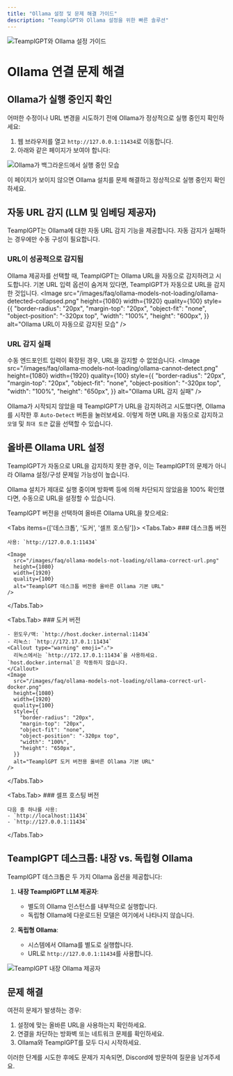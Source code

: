 ```yaml
---
title: "Ollama 설정 및 문제 해결 가이드"
description: "TeamplGPT와 Ollama 설정을 위한 빠른 솔루션"
---
```



<Image
  src="/images/faq/ollama-models-not-loading/header-image.png"
  height={1080}
  width={1920}
  quality={100}
  alt="TeamplGPT와 Ollama 설정 가이드"
/>

# Ollama 연결 문제 해결

## Ollama가 실행 중인지 확인

어떠한 수정이나 URL 변경을 시도하기 전에 Ollama가 정상적으로 실행 중인지 확인하세요:

1. 웹 브라우저를 열고 `http://127.0.0.1:11434`로 이동합니다.
2. 아래와 같은 페이지가 보여야 합니다:

<Image
  src="/images/faq/ollama-models-not-loading/ollama-running.png"
  height={1080}
  width={1920}
  quality={100}
  alt="Ollama가 백그라운드에서 실행 중인 모습"
/>

이 페이지가 보이지 않으면 Ollama 설치를 문제 해결하고 정상적으로 실행 중인지 확인하세요.

## 자동 URL 감지 (LLM 및 임베딩 제공자)
<Callout type="info" emoji="ℹ️">
  TeamplGPT는 Ollama에 대한 자동 URL 감지 기능을 제공합니다. 자동 감지가 실패하는 경우에만 수동 구성이 필요합니다.
</Callout>

### URL이 성공적으로 감지됨
Ollama 제공자를 선택할 때, TeamplGPT는 Ollama URL을 자동으로 감지하려고 시도합니다. 기본 URL 입력 옵션이 숨겨져 있다면, TeamplGPT가 자동으로 URL을 감지한 것입니다.
<Image
  src="/images/faq/ollama-models-not-loading/ollama-detected-collapsed.png"
  height={1080}
  width={1920}
  quality={100}
  style={{
    "border-radius": "20px",
    "margin-top": "20px",
    "object-fit": "none",
    "object-position": "-320px top",
    "width": "100%",
    "height": "600px",
  }}
  alt="Ollama URL이 자동으로 감지된 모습"
/>

### URL 감지 실패
수동 엔드포인트 입력이 확장된 경우, URL을 감지할 수 없었습니다.
<Image
  src="/images/faq/ollama-models-not-loading/ollama-cannot-detect.png"
  height={1080}
  width={1920}
  quality={100}
  style={{
    "border-radius": "20px",
    "margin-top": "20px",
    "object-fit": "none",
    "object-position": "-320px top",
    "width": "100%",
    "height": "650px",
  }}
  alt="Ollama URL 감지 실패"
/>

Ollama가 시작되지 않았을 때 TeamplGPT가 URL을 감지하려고 시도했다면, Ollama를 시작한 후 `Auto-Detect` 버튼을 눌러보세요. 이렇게 하면 URL을 자동으로 감지하고 `모델` 및 `최대 토큰` 값을 선택할 수 있습니다.

## 올바른 Ollama URL 설정
<Callout type="error" emoji="🚨">
  TeamplGPT가 자동으로 URL을 감지하지 못한 경우, 이는 TeamplGPT의 문제가 아니라 Ollama 설정/구성 문제일 가능성이 높습니다.
</Callout>

Ollama 설치가 제대로 실행 중이며 방화벽 등에 의해 차단되지 않았음을 100% 확인했다면, 수동으로 URL을 설정할 수 있습니다.

TeamplGPT 버전을 선택하여 올바른 Ollama URL을 찾으세요:

<Tabs items={['데스크톱', '도커', '셀프 호스팅']}>
  <Tabs.Tab>
    ### 데스크톱 버전

    사용: `http://127.0.0.1:11434`

    <Image
      src="/images/faq/ollama-models-not-loading/ollama-correct-url.png"
      height={1080}
      width={1920}
      quality={100}
      alt="TeamplGPT 데스크톱 버전용 올바른 Ollama 기본 URL"
    />
  </Tabs.Tab>

  <Tabs.Tab>
    ### 도커 버전

    - 윈도우/맥: `http://host.docker.internal:11434`
    - 리눅스: `http://172.17.0.1:11434`
    <Callout type="warning" emoji="⚠️">
      리눅스에서는 `http://172.17.0.1:11434`을 사용하세요. `host.docker.internal`은 작동하지 않습니다.
    </Callout>
    <Image
      src="/images/faq/ollama-models-not-loading/ollama-correct-url-docker.png"
      height={1080}
      width={1920}
      quality={100}
      style={{
        "border-radius": "20px",
        "margin-top": "20px",
        "object-fit": "none",
        "object-position": "-320px top",
        "width": "100%",
        "height": "650px",
      }}
      alt="TeamplGPT 도커 버전용 올바른 Ollama 기본 URL"
    />
  </Tabs.Tab>

  <Tabs.Tab>
    ### 셀프 호스팅 버전

    다음 중 하나를 사용:
    - `http://localhost:11434`
    - `http://127.0.0.1:11434`
  </Tabs.Tab>
</Tabs>

## TeamplGPT 데스크톱: 내장 vs. 독립형 Ollama

TeamplGPT 데스크톱은 두 가지 Ollama 옵션을 제공합니다:

1. **내장 TeamplGPT LLM 제공자**:
   - 별도의 Ollama 인스턴스를 내부적으로 실행합니다.
   - 독립형 Ollama에 다운로드된 모델은 여기에서 나타나지 않습니다.

2. **독립형 Ollama**:
   - 시스템에서 Ollama를 별도로 실행합니다.
   - URL로 `http://127.0.0.1:11434`를 사용합니다.

<Image
  src="/images/faq/ollama-models-not-loading/anythingllm-ollama-provider.png"
  height={1080}
  width={1920}
  quality={100}
  alt="TeamplGPT 내장 Ollama 제공자"
/>

## 문제 해결

여전히 문제가 발생하는 경우:

1. 설정에 맞는 올바른 URL을 사용하는지 확인하세요.
2. 연결을 차단하는 방화벽 또는 네트워크 문제를 확인하세요.
3. Ollama와 TeamplGPT를 모두 다시 시작하세요.

<Callout type="info" emoji="💡">
  이러한 단계를 시도한 후에도 문제가 지속되면, Discord에 방문하여 질문을 남겨주세요.
</Callout>
